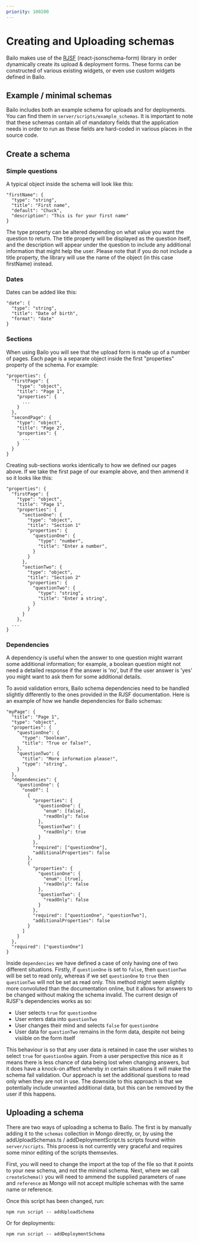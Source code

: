 ```yaml
---
priority: 100200
---
```



# Creating and Uploading schemas

Bailo makes use of the [RJSF](https://react-jsonschema-form.readthedocs.io/en/latest/) (react-jsonschema-form) library in order dynamically create its upload &
deployment forms. These forms can be constructed of various existing widgets, or even use custom widgets defined in Bailo.

## Example / minimal schemas

Bailo includes both an example schema for uploads and for deployments. You can find them in `server/scripts/example_schemas`. It is important to note that
these schemas contain all of mandatory fields that the application needs in order to run as these fields are hard-coded in various places in the source code.

## Create a schema

### Simple questions

A typical object inside the schema will look like this:

```
"firstName": {
  "type": "string",
  "title": "First name",
  "default": "Chuck",
  "description": "This is for your first name"
}
```

The type property can be altered depending on what value you want the question to return. The title property will be displayed as the question itself, and the description
will appear under the question to include any additional information that might help the user. Please note that if you do not include a title property, the
library will use the name of the object (in this case firstName) instead.

### Dates

Dates can be added like this:

```
"date": {
  "type": "string",
  "title": "Date of birth",
  "format": "date"
}
```

### Sections

When using Bailo you will see that the upload form is made up of a number of pages. Each page is a separate object inside the first "properties" property of the
schema. For example:

```
"properties": {
  "firstPage": {
    "type": "object",
    "title": "Page 1",
    "properties": {
      ...
    }
  },
  "secondPage": {
    "type": "object",
    "title": "Page 2",
    "properties": {
      ...
    }
  }
}
```

Creating sub-sections works identically to how we defined our pages above. If we take the first page of our example above, and then ammend it so it looks like this:

```
"properties": {
  "firstPage": {
    "type": "object",
    "title": "Page 1",
    "properties": {
      "sectionOne": {
        "type": "object",
        "title": "Section 1"
        "properties": {
          "questionOne": {
            "type": "number",
            "title": "Enter a number",
          }
        }
      },
      "sectionTwo": {
        "type": "object",
        "title": "Section 2"
        "properties": {
          "questionTwo": {
            "type": "string",
            "title": "Enter a string",
          }
        }
      }
    },
  ...
}
```

### Dependencies

A dependency is useful when the answer to one question might warrant some additional information; for example, a boolean question might not need a detailed
response if the answer is 'no', but if the user answer is 'yes' you might want to ask them for some additional details.

To avoid validation errors, Bailo schema dependencies need to be handled slightly differently to the ones provided in the RJSF documentation. Here is
an example of how we handle dependencies for Bailo schemas:

```
"myPage": {
  "title": "Page 1",
  "type": "object",
  "properties": {
    "questionOne": {
      "type": "boolean",
      "title": "True or false?",
    },
    "questionTwo": {
      "title": "More information please!",
      "type": "string",
    }
  },
  "dependencies": {
    "questionOne": {
      "oneOf": [
        {
          "properties": {
            "questionOne": {
              "enum": [false],
              "readOnly": false
            },
            "questionTwo": {
              "readOnly": true
            }
          },
          "required": ["questionOne"],
          "additionalProperties": false
        },
        {
          "properties": {
            "questionOne": {
              "enum": [true],
              "readOnly": false
            },
            "questionTwo": {
              "readOnly": false
            }
          },
          "required": ["questionOne", "questionTwo"],
          "additionalProperties": false
        }
      ]
    }
  },
  "required": ["questionOne"]
}
```

Inside `dependencies` we have defined a case of only having one of two different situations. Firstly, if `questionOne` is set to `false`, then `questionTwo`
will be set to read only, whereas if we set `questionOne` to `true` then `questionTwo` will not be set as read only. This method might seem slightly more convoluted
than the documentation online, but it allows for answers to be changed without making the schema invalid. The current design of RJSF's dependencies works as so:

- User selects `true` for `questionOne`
- User enters data into `questionTwo`
- User changes their mind and selects `false` for `questionOne`
- User data for `questionTwo` remains in the form data, despite not being visiible on the form itself

This behaviour is so that any user data is retained in case the user wishes to select `true` for `questionOne` again. From a user perspective this nice
as it means there is less chance of data being lost when changing answers, but it does have a knock-on affect whereby in certain situations
it will make the schema fail validation. Our approach is set the additional questions to read only when they are not in use. The downside to this
approach is that we potentially include unwanted additional data, but this can be removed by the user if this happens.

## Uploading a schema

There are two ways of uploading a schema to Bailo. The first is by manually adding it to the `schemas` collection in Mongo directly, or, by using
the addUploadSchemas.ts / addDeploymentScript.ts scripts found within `server/scripts`. This process is not currently very graceful and requires
some minor editing of the scripts themsevles.

First, you will need to change the import at the top of the file so that it points to your new schema, and not the minimal schema. Next, where we call
`createSchema()` you will need to ammend the supplied parameters of `name` and `reference` as Mongo will not accept multiple schemas with the same name or reference.

Once this script has been changed, run:

```
npm run script -- addUploadSchema
```

Or for deployments:

```
npm run script -- addDeploymentSchema
```

